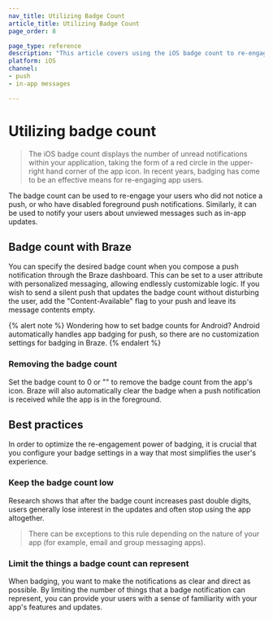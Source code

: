 ```yaml
---
nav_title: Utilizing Badge Count
article_title: Utilizing Badge Count
page_order: 8

page_type: reference
description: "This article covers using the iOS badge count to re-engage users who didn't notice a push, or who have disabled foreground push notifications."
platform: iOS
channel: 
- push
- in-app messages

---
```


# Utilizing badge count

> The iOS badge count displays the number of unread notifications within your application, taking the form of a red circle in the upper-right hand corner of the app icon. In recent years, badging has come to be an effective means for re-engaging app users.

The badge count can be used to re-engage your users who did not notice a push, or who have disabled foreground push notifications. Similarly, it can be used to notify your users about unviewed messages such as in-app updates.

## Badge count with Braze

You can specify the desired badge count when you compose a push notification through the Braze dashboard. This can be set to a user attribute with personalized messaging, allowing endlessly customizable logic. If you wish to send a silent push that updates the badge count without disturbing the user, add the "Content-Available" flag to your push and leave its message contents empty.

{% alert note %}
Wondering how to set badge counts for Android? Android automatically handles app badging for push, so there are no customization settings for badging in Braze.
{% endalert %}

### Removing the badge count

Set the badge count to 0 or "" to remove the badge count from the app's icon. Braze will also automatically clear the badge when a push notification is received while the app is in the foreground.

## Best practices

In order to optimize the re-engagement power of badging, it is crucial that you configure your badge settings in a way that most simplifies the user's experience.

### Keep the badge count low
Research shows that after the badge count increases past double digits, users generally lose interest in the updates and often stop using the app altogether.

> There can be exceptions to this rule depending on the nature of your app (for example, email and group messaging apps).

### Limit the things a badge count can represent
When badging, you want to make the notifications as clear and direct as possible. By limiting the number of things that a badge notification can represent, you can provide your users with a sense of familiarity with your app's features and updates.

